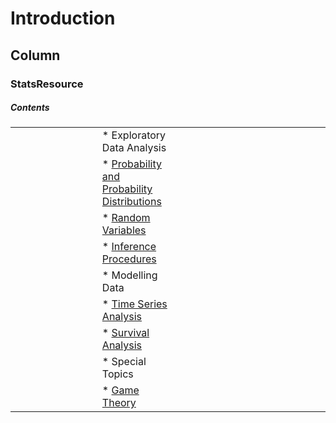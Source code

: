 Introduction {data-navmenu="Menu"}
====================================================================

Column {.tabset}
-------------------------------------------------

### StatsResource

<h5> Contents </h5>
| |   |   |
|-----------:|:---------- |:------------------:|
||* Exploratory Data Analysis||
||* <a href = "probability.html">Probability and Probability Distributions</a>||
||* <a href = "probability.html">Random Variables</a>||
||* <a href = "probability.html">Inference Procedures</a>||
||* Modelling Data||
||* <a href = "timeseries.html">Time Series Analysis</a>||
||* <a href = "survivalanalysis.html">Survival Analysis</a>||
||* Special Topics||
||* <a href = "gametheory.html">Game Theory</a>||
